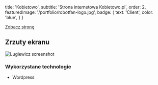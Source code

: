 
  title: 'Kobietowo',
  subtitle: 'Strona internetowa Kobietowo.pl',
  order: 2,
  featuredImage: '/portfolio/robotfan-logo.jpg',
  badge: {
    text: 'Client',
    color: 'blue',
  }
}

[Zobacz stronę](https://robotfan.pl)

## Zrzuty ekranu
![Lugiewicz screenshot](https://i.imgur.com/Z03TOYV.png)

### Wykorzystane technologie 
* Wordpress



